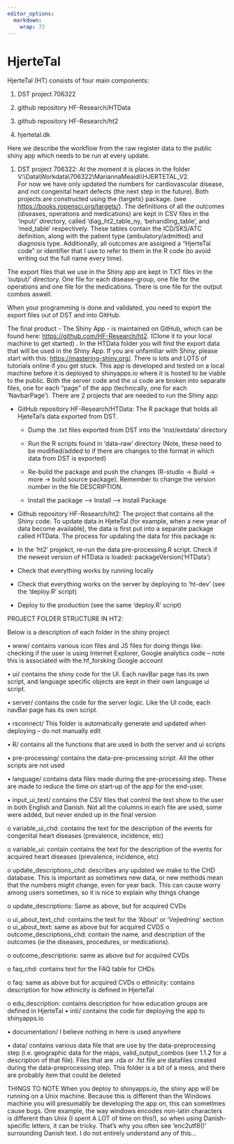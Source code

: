```yaml
---
editor_options: 
  markdown: 
    wrap: 72
---
```


# HjerteTal

HjerteTal (HT) consists of four main components:

1.  DST project 706322

2.  github repository HF-Research/HTData

3.  github repository HF-Research/ht2

4.  hjertetal.dk

Here we describe the workflow from the raw register data to the public
shiny app which needs to be run at every update.

1.  DST project 706322: At the moment it is places in the folder
    V:\\Data\\Workdata\\706322\\MariannaMeaidi\\HJERTETAL_V2.\
    For now we have only updated the numbers for cardiovascular disease,
    and not congenital heart defects (the next step in the future). Both
    projects are constructed using the {targets} package. (see
    [https://books.ropensci.org/targets/](https://books.ropensci.org/drake/){.uri}).
    The definitions of all the outcomes (diseases, operations and
    medications) are kept in CSV files in the ‘input/’ directory, called
    ‘diag_ht2_table_ny, ‘behandling_table’, and ‘med_table’
    respectively. These tables contain the ICD/SKS/ATC definition, along
    with the patient type (ambulatory/admitted) and diagnosis type.
    Additionally, all outcomes are assigned a “HjerteTal code” or
    identifier that I use to refer to them in the R code (to avoid
    writing out the full name every time).

The export files that we use in the Shiny app are kept in TXT files in
the ‘output/’ directory. One file for each disease-group, one file for
the operations and one file for the medications. There is one file for
the output combos aswell.

When your programming is done and validated, you need to export the
export files out of DST and into GitHub.\

The final product - The Shiny App - is maintained on GitHub, which can
be found here: <https://github.com/HF-Research/ht2>. (Clone it to your
local machine to get started) . In the HTData folder you will find the
export data that will be used in the Shiny App. If you are unfamiliar
with Shiny, please start with this: <https://mastering-shiny.org/>.
There is lots and LOTS of tutorials online if you get stuck. This app is
developed and tested on a local machine before it is deployed to
shinyapps.io where it is hosted to be viable to the public. Both the
server code and the ui code are broken into separate files, one for each
“page” of the app (technically, one for each ‘NavbarPage’). There are 2
projects that are needed to run the Shiny app:

-   GitHub repository HF-Research/HTData: The R package that holds all
    HjeteTal’s data exported from DST.

    -   Dump the .txt files exported from DST into the ‘inst/extdata’
        directory

    -   Run the R scripts found in ‘data-raw’ directory (Note, these
        need to be modified/added to if there are changes to the format
        in which data from DST is exported)

    -   Re-build the package and push the changes (R-studio -\> Build
        -\> more -\> build source package). Remember to change the
        version number in the file DESCRIPTION.

    -   Install the package –\> Install –\> Install Package

-   Github repository HF-Research/ht2: The project that contains all the
    Shiny code. To update data in HjeteTal (for example, when a new year
    of data become available), the data is first put into a separate
    package called HTData. The process for updating the data for this
    package is:

-   In the ‘ht2’ projekct, re-run the data pre-processing.R script.
    Check if the newest version of HTData is loaded:
    packageVersion('HTData')

-   Check that everything works by running locally

-   Check that everything works on the server by deploying to ‘ht-dev’
    (see the ‘deploy.R’ script)

-   Deploy to the production (see the same ‘deploy.R’ script)

PROJECT FOLDER STRUCTURE IN HT2:

Below is a description of each folder in the shiny project

• www/ contains various icon files and JS files for doing things like:
checking if the user is using Internet Explorer, Google analytics code –
note this is associated with the hf_forsking Google account

• ui/ contains the shiny code for the UI. Each navBar page has its own
script, and language specific objects are kept in their own language ui
script.

• server/ contains the code for the server logic. Like the UI code, each
navBar page has its own script.

• rsconnect/ This folder is automatically generate and updated when
deploying – do not manually edit

• R/ contains all the functions that are used in both the server and ui
scripts

• pre-processing/ contains the data-pre-processing script. All the other
scripts are not used

• language/ contains data files made during the pre-processing step.
These are made to reduce the time on start-up of the app for the
end-user.

• input_ui_text/ contains the CSV files that control the text show to
the user in both English and Danish. Not all the columns in each file
are used, some were added, but never ended up in the final version

o variable_ui_chd: contains the text for the description of the events
for congenital heart diseases (prevalence, incidence, etc)

o variable_ui: contain contains the text for the description of the
events for acquired heart diseases (prevalence, incidence, etc)

o update_descriptions_chd: describes any updated we make to the CHD
database. This is important as sometimes new data, or new methods mean
that the numbers might change, even for year back. This can cause worry
among users sometimes, so it is nice to explain why things change

o update_descriptions: Same as above, but for acquired CVDs

o ui_about_text_chd: contains the text for the ‘About’ or ‘Vejledning’
section o ui_about_text: same as above but for acquired CVDS o
outcome_descriptions_chd: contain the name, and description of the
outcomes (ie the diseases, procedures, or medications).

o outcome_descriptions: same as above but for acquired CVDs

o faq_chd: contains text for the FAQ table for CHDs

o faq: same as above but for acquired CVDs o ethnicity: contains
description for how ethnicity is defined in HjerteTal

o edu_description: contains description for how education groups are
defined in HjerteTal • inti/ contains the code for deploying the app to
shinyapps.io

• documentation/ I believe nothing in here is used anywhere

• data/ contains various data file that are use by the
data-preprocessing step (i.e. geographic data for the maps,
valid_output_combos (see 1.1.2 for a description of that file). Files
that are .rda or .fst file are datafiles created during the
data-preprocessing step. This folder is a bit of a mess, and there are
probably item that could be deleted

THINGS TO NOTE When you deploy to shinyapps.io, the shiny app will be
running on a Unix machine. Because this is different than the Windows
machine you will presumably be developing the app on, this can sometimes
cause bugs. One example, the way windows encodes non-latin characters is
different than Unix (I spent A LOT of time on this!), so when using
Danish-specific letters, it can be tricky. That’s why you often see
‘enc2utf8()’ surrounding Danish text. I do not entirely understand any
of this...
